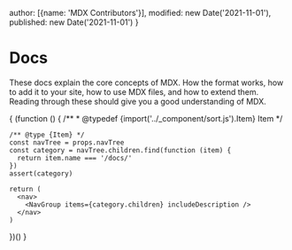 
  author: [{name: 'MDX Contributors'}],
  modified: new Date('2021-11-01'),
  published: new Date('2021-11-01')
}

# Docs

These docs explain the core concepts of MDX.
How the format works, how to add it to your site, how to use MDX files, and how
to extend them.
Reading through these should give you a good understanding of MDX.

{
  (function () {
    /**
     * @typedef {import('../_component/sort.js').Item} Item
     */

    /** @type {Item} */
    const navTree = props.navTree
    const category = navTree.children.find(function (item) {
      return item.name === '/docs/'
    })
    assert(category)

    return (
      <nav>
        <NavGroup items={category.children} includeDescription />
      </nav>
    )
  })()
}
